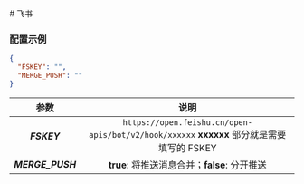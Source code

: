 
<Cards>
  <Card
    title="BARK"
    href="/settings/notify/bark"
  />
  <Card
    title="CoolPush"
    href="/settings/notify/coolpush"
  />
  <Card
    title="钉钉"
    href="/settings/notify/dingtalk"
  />
  <Card
    title="飞书"
    href="/settings/notify/feishu"
  />
  <Card
    title="PushPlus"
    href="/settings/notify/pushplus"
  />
  <Card
    title="Qmsg 酱"
    href="/settings/notify/qmsg"
  />
  <Card
    title="企业微信应用消息"
    href="/settings/notify/qywx"
  />
  <Card
    title="企业微信群机器人"
    href="/settings/notify/qywxrobot"
  />
  <Card
    title="Server 酱"
    href="/settings/notify/server"
  />
  <Card
    title="Telegram"
    href="/settings/notify/telegram"
  />
  <Card
    title="Server 酱 TURBO"
    href="/settings/notify/turbo"
  />
  <Card
    title="Ntfy"
    href="/settings/notify/ntfy"
  />
  <Card
    title="Gotify"
    href="/settings/notify/gotify"
  />
</Cards>
# 飞书

### 配置示例

```json filename="config.json" copy
{
  "FSKEY": "",
  "MERGE_PUSH": ""
}
```

|       参数       |                                           说明                                            |
| :--------------: | :---------------------------------------------------------------------------------------: |
|   _**FSKEY**_    | `https://open.feishu.cn/open-apis/bot/v2/hook/xxxxxx` **xxxxxx** 部分就是需要填写的 FSKEY |
| _**MERGE_PUSH**_ |                       **true**: 将推送消息合并；**false**: 分开推送                       |
